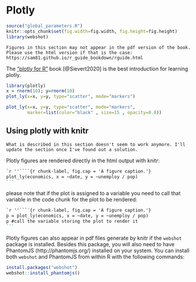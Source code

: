 # Plotly {#plotly}

```r
source("global_parameters.R")
knitr::opts_chunk$set(fig.width=fig.width, fig.height=fig.height)
library(webshot)
```

```block2
Figures in this section may not appear in the pdf version of the book. Please use the html version if that is the case: https://sam81.github.io/r_guide_bookdown/rguide.html
```

The ["plotly for R"](https://cpsievert.github.io/plotly_book/) book [@Sievert2020] is the best introduction for
learning plotly.


```r
library(plotly)
x = rnorm(10); y=rnorm(10)
plot_ly(x=x, y=y, type="scatter", mode="markers")
```

```r
plot_ly(x=x, y=y, type="scatter", mode="markers",
        marker=list(color="black" , size=15 , opacity=0.8))
```

## Using plotly with knitr

```block2
What is described in this section doesn't seem to work anymore. I'll update the section once I've found out a solution.
```

Plotly figures are rendered directly in the html output with knitr:

````markdown
`r ''````{r chunk-label, fig.cap = 'A figure caption.'}
plot_ly(economics, x = ~date, y = ~unemploy / pop)
```
````

please note that if the plot is assigned to a variable you need to call that variable in the code chunk for the plot to be rendered:


````markdown
`r ''````{r chunk-label, fig.cap = 'A figure caption.'}
p = plot_ly(economics, x = ~date, y = ~unemploy / pop)
p #call the variable storing the plot to render it
```
````

Plotly figures can also appear in pdf files generate by knitr if the `webshot` package is installed. Besides this package, you will also need to have PhantomJS (http://phantomjs.org/) installed on your system. You can install both `webshot` and PhantomJS from within R with the following commands:

```r
install.packages("webshot")
webshot::install_phantomjs()
```


